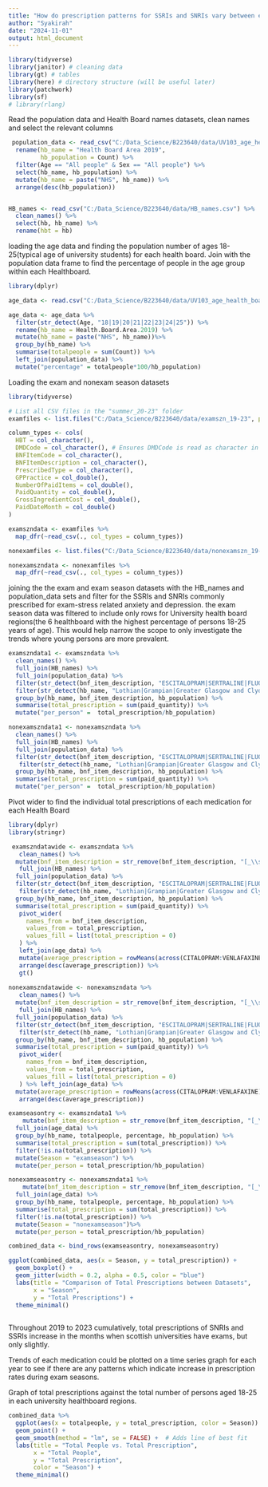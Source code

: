 ```yaml
---
title: "How do prescription patterns for SSRIs and SNRIs vary between exam and non-exam periods in university health board regions from 2019 to 2023, and what trends are observed over this period? "
author: "Syakirah"
date: "2024-11-01"
output: html_document
---
```


```r
library(tidyverse)
library(janitor) # cleaning data
library(gt) # tables
library(here) # directory structure (will be useful later)
library(patchwork)
library(sf)
# library(rlang)
```

Read the population data and Health Board names datasets, clean names and select the relevant columns
```r
 population_data <- read_csv("C:/Data_Science/B223640/data/UV103_age_health_board_census.csv", skip = 10) %>%
  rename(hb_name = "Health Board Area 2019",
         hb_population = Count) %>% 
  filter(Age == "All people" & Sex == "All people") %>% 
  select(hb_name, hb_population) %>% 
  mutate(hb_name = paste("NHS", hb_name)) %>% 
  arrange(desc(hb_population))


HB_names <- read_csv("C:/Data_Science/B223640/data/HB_names.csv") %>%
  clean_names() %>% 
  select(hb, hb_name) %>% 
  rename(hbt = hb)
```

loading the age data and finding the population number of ages 18-25(typical age of university students) for each health board. Join with the population data frame to find the percentage of people in the age group within each Healthboard.

```r

library(dplyr)

age_data <- read.csv("C:/Data_Science/B223640/data/UV103_age_health_board_census.csv", skip = 10)

age_data <- age_data %>% 
  filter(str_detect(Age, "18|19|20|21|22|23|24|25")) %>% 
  rename(hb_name = Health.Board.Area.2019) %>% 
  mutate(hb_name = paste("NHS", hb_name))%>% 
  group_by(hb_name) %>% 
  summarise(totalpeople = sum(Count)) %>% 
  left_join(population_data) %>% 
  mutate("percentage" = totalpeople*100/hb_population)
```

Loading the exam and nonexam season datasets 

```r
library(tidyverse)

# List all CSV files in the "summer_20-23" folder
examfiles <- list.files("C:/Data_Science/B223640/data/examszn_19-23", pattern = "csv", full.names = TRUE)

column_types <- cols(
  HBT = col_character(),
  DMDCode = col_character(), # Ensures DMDCode is read as character in all files
  BNFItemCode = col_character(),
  BNFItemDescription = col_character(),
  PrescribedType = col_character(),
  GPPractice = col_double(),
  NumberOfPaidItems = col_double(),
  PaidQuantity = col_double(),
  GrossIngredientCost = col_double(),
  PaidDateMonth = col_double()
)

examszndata <- examfiles %>% 
  map_dfr(~read_csv(., col_types = column_types))

nonexamfiles <- list.files("C:/Data_Science/B223640/data/nonexamszn_19-23", pattern = "csv", full.names = TRUE)

nonexamszndata <- nonexamfiles %>% 
  map_dfr(~read_csv(., col_types = column_types))
```

joining the the exam and exam season datasets with the HB_names and population_data sets and filter for the SSRIs and SNRIs commonly prescribed for exam-stress related anxiety and depression. the exam season data was filtered to include only rows for University health board regions(the 6 healthboard with the highest percentage of persons 18-25 years of age). This would help narrow the scope to only investigate the trends where young persons are more prevalent.


```r
examszndata1 <- examszndata %>%
  clean_names() %>% 
  full_join(HB_names) %>%
  full_join(population_data) %>%  
  filter(str_detect(bnf_item_description, "ESCITALOPRAM|SERTRALINE|FLUOXETINE|VENLAFAXINE|FLUVOXAMINE|PAROXETINE|CITALOPRAM|RITALIN|CONCERTA"))%>%
  filter(str_detect(hb_name, "Lothian|Grampian|Greater Glasgow and Clyde|Tayside|Fife|Forth Valley")) %>% 
  group_by(hb_name, bnf_item_description, hb_population) %>%
  summarise(total_prescription = sum(paid_quantity)) %>% 
  mutate("per_person" =  total_prescription/hb_population)

nonexamszndata1 <- nonexamszndata %>%
  clean_names() %>% 
  full_join(HB_names) %>% 
  full_join(population_data) %>%  
  filter(str_detect(bnf_item_description, "ESCITALOPRAM|SERTRALINE|FLUOXETINE|VENLAFAXINE|FLUVOXAMINE|PAROXETINE|CITALOPRAM|RITALIN|CONCERTA"))%>%
   filter(str_detect(hb_name, "Lothian|Grampian|Greater Glasgow and Clyde|Tayside|Fife|Forth Valley")) %>%
  group_by(hb_name, bnf_item_description, hb_population) %>%
  summarise(total_prescription = sum(paid_quantity)) %>% 
  mutate("per_person" =  total_prescription/hb_population)

```
Pivot wider to find the individual total prescriptions of each medication for each Health Board
```r
library(dplyr)
library(stringr)

 examszndatawide <- examszndata %>%
   clean_names() %>% 
  mutate(bnf_item_description = str_remove(bnf_item_description, "[_\\s].*")) %>% 
   full_join(HB_names) %>% 
  full_join(population_data) %>%  
  filter(str_detect(bnf_item_description, "ESCITALOPRAM|SERTRALINE|FLUOXETINE|VENLAFAXINE|FLUVOXAMINE|PAROXETINE|CITALOPRAM|RITALIN|CONCERTA"))%>%
   filter(str_detect(hb_name, "Lothian|Grampian|Greater Glasgow and Clyde|Tayside|Fife|Forth Valley")) %>%
  group_by(hb_name, bnf_item_description, hb_population) %>%
  summarise(total_prescription = sum(paid_quantity)) %>% 
   pivot_wider(
     names_from = bnf_item_description,
     values_from = total_prescription,
     values_fill = list(total_prescription = 0)
   ) %>% 
   left_join(age_data) %>% 
   mutate(average_prescription = rowMeans(across(CITALOPRAM:VENLAFAXINE), na.rm = TRUE)) %>% 
   arrange(desc(average_prescription)) %>% 
   gt()
 
nonexamszndatawide <- nonexamszndata %>%
   clean_names() %>% 
  mutate(bnf_item_description = str_remove(bnf_item_description, "[_\\s].*")) %>% 
   full_join(HB_names) %>% 
  full_join(population_data) %>%  
  filter(str_detect(bnf_item_description, "ESCITALOPRAM|SERTRALINE|FLUOXETINE|VENLAFAXINE|FLUVOXAMINE|PAROXETINE|CITALOPRAM|RITALIN|CONCERTA"))%>%
   filter(str_detect(hb_name, "Lothian|Grampian|Greater Glasgow and Clyde|Tayside|Fife|Forth Valley")) %>%
  group_by(hb_name, bnf_item_description, hb_population) %>%
  summarise(total_prescription = sum(paid_quantity)) %>% 
   pivot_wider(
     names_from = bnf_item_description,
     values_from = total_prescription,
     values_fill = list(total_prescription = 0)
   ) %>% left_join(age_data) %>% 
  mutate(average_prescription = rowMeans(across(CITALOPRAM:VENLAFAXINE), na.rm = TRUE)) %>% 
   arrange(desc(average_prescription))
```


```r

examseasontry <- examszndata1 %>%
    mutate(bnf_item_description = str_remove(bnf_item_description, "[_\\s].*")) %>%
  full_join(age_data) %>% 
  group_by(hb_name, totalpeople, percentage, hb_population) %>% 
  summarise(total_prescription = sum(total_prescription)) %>% 
  filter(!is.na(total_prescription)) %>% 
  mutate(Season = "examseason") %>% 
  mutate(per_person = total_prescription/hb_population)

nonexamseasontry <- nonexamszndata1 %>%
    mutate(bnf_item_description = str_remove(bnf_item_description, "[_\\s].*")) %>%
  full_join(age_data) %>% 
  group_by(hb_name, totalpeople, percentage, hb_population) %>% 
  summarise(total_prescription = sum(total_prescription)) %>% 
  filter(!is.na(total_prescription)) %>% 
  mutate(Season = "nonexamseason")%>% 
  mutate(per_person = total_prescription/hb_population)

combined_data <- bind_rows(examseasontry, nonexamseasontry)

ggplot(combined_data, aes(x = Season, y = total_prescription)) +
  geom_boxplot() +
  geom_jitter(width = 0.2, alpha = 0.5, color = "blue")
  labs(title = "Comparison of Total Prescriptions between Datasets",
       x = "Season",
       y = "Total Prescriptions") +
  theme_minimal()
  
```
Throughout 2019 to 2023 cumulatively, total prescriptions of SNRIs and SSRIs increase in the months when scottish universities have exams, but only slightly.

Trends of each medication could be plotted on a time series graph for each year to see if there are any patterns which indicate increase in prescription rates during exam seasons. 

Graph of total prescriptions against the total number of persons aged 18-25 in each university healthboard regions. 
```r

combined_data %>%
  ggplot(aes(x = totalpeople, y = total_prescription, color = Season)) +
  geom_point() +
  geom_smooth(method = "lm", se = FALSE) +  # Adds line of best fit
  labs(title = "Total People vs. Total Prescription",
       x = "Total People",
       y = "Total Prescription",
       color = "Season") +
  theme_minimal()
```



